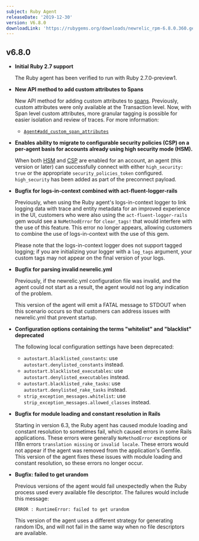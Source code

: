 ```yaml
---
subject: Ruby Agent
releaseDate: '2019-12-30'
version: V6.8.0
downloadLink: 'https://rubygems.org/downloads/newrelic_rpm-6.8.0.360.gem'
---
```


## v6.8.0

* **Initial Ruby 2.7 support**

  The Ruby agent has been verified to run with Ruby 2.7.0-preview1.
* **New API method to add custom attributes to Spans**

  New API method for adding custom attributes to [spans](/docs/using-new-relic/welcome-new-relic/get-started/glossary#span). Previously, custom attributes were only available at the Transaction level. Now, with Span level custom attributes, more granular tagging is possible for easier isolation and review of traces. For more information:

  * [`Agent#add_custom_span_attributes`](https://www.rubydoc.info/gems/newrelic_rpm/NewRelic/Agent#add_custom_span_attributes-instance_method)
* **Enables ability to migrate to configurable security policies (CSP) on a per-agent basis for accounts already using high security mode (HSM).**

  When both [HSM](https://docs.newrelic.com/docs/agents/manage-apm-agents/configuration/high-security-mode) and [CSP](https://docs.newrelic.com/docs/agents/manage-apm-agents/configuration/enable-configurable-security-policies) are enabled for an account, an agent (this version or later) can successfully connect with either `high_security: true` or the appropriate `security_policies_token` configured. `high_security` has been added as part of the preconnect payload.
* **Bugfix for logs-in-context combined with act-fluent-logger-rails**

  Previously, when using the Ruby agent's logs-in-context logger to link logging data with trace and entity metadata for an improved experience in the UI, customers who were also using the `act-fluent-logger-rails` gem would see a `NoMethodError` for `clear_tags!` that would interfere with the use of this feature. This error no longer appears, allowing customers to combine the use of logs-in-context with the use of this gem.

  Please note that the logs-in-context logger does not support tagged logging; if you are initializing your logger with a `log_tags` argument, your custom tags may not appear on the final version of your logs.
* **Bugfix for parsing invalid newrelic.yml**

  Previously, if the newrelic.yml configuration file was invalid, and the agent could not start as a result, the agent would not log any indication of the problem.

  This version of the agent will emit a FATAL message to STDOUT when this scenario occurs so that customers can address issues with newrelic.yml that prevent startup.
* **Configuration options containing the terms "whitelist" and "blacklist" deprecated**

  The following local configuration settings have been deprecated:

  * `autostart.blacklisted_constants`: use `autostart.denylisted_constants` instead.
  * `autostart.blacklisted_executables`: use `autostart.denylisted_executables` instead.
  * `autostart.blacklisted_rake_tasks`: use `autostart.denylisted_rake_tasks` instead.
  * `strip_exception_messages.whitelist`: use `strip_exception_messages.allowed_classes` instead.
* **Bugfix for module loading and constant resolution in Rails**

  Starting in version 6.3, the Ruby agent has caused module loading and constant resolution to sometimes fail, which caused errors in some Rails applications. These errors were generally `NoMethodError` exceptions or I18n errors `translation missing` or `invalid locale`. These errors would not appear if the agent was removed from the application's Gemfile. This version of the agent fixes these issues with module loading and constant resolution, so these errors no longer occur.
* **Bugfix: failed to get urandom**

  Previous versions of the agent would fail unexpectedly when the Ruby process used every available file descriptor. The failures would include this message:

  ```
  ERROR : RuntimeError: failed to get urandom
  ```

  This version of the agent uses a different strategy for generating random IDs, and will not fail in the same way when no file descriptors are available.

